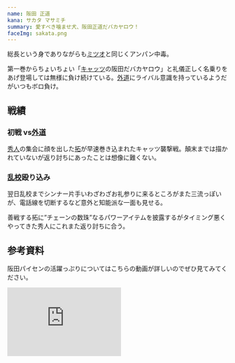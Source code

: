 ```yaml
---
name: 阪田 正道
kana: サカタ マサミチ
summary: 愛すべき噛ませ犬、阪田正道だバカヤロウ！
faceImg: sakata.png
---
```


総長という身でありながらも[ミツオ](/people/mitsuo)と同じくアンパン中毒。

第一巻からちょいちょい「[キャッツ](/teams/cats)の阪田だバカヤロウ」と礼儀正しく名乗りをあげ登場しては無様に負け続けている。[外道](/teams/gedou)にライバル意識を持っているようだがいつもボロ負け。

## 戦績
### 初戦 vs[外道](teams/gedou)
[秀人](/people/hideto)の集会に顔を出した[拓](/people/taku)が早速巻き込まれたキャッツ襲撃戦。顛末までは描かれていないが返り討ちにあったことは想像に難くない。

### [乱校](/orgs/seiran)殴り込み
翌日乱校までシンナー片手いわざわざお礼参りに来るところがまた三流っぽいが、電話線を切断するなど意外と知能派な一面も見せる。

善戦する拓に”チェーンの数珠”なるパワーアイテムを披露するがタイミング悪くやってきた秀人にこれまた返り討ちに合う。
<QuotedImage src="/img/chainjuzu.png" alt="1巻" />


## 参考資料
阪田パイセンの活躍っぷりについてはこちらの動画が詳しいのでぜひ見てみてください。
<iframe width="260" height="157" src="https://www.youtube.com/embed/byvhkPxlNrI" title="YouTube video player" frameborder="0" allow="accelerometer; autoplay; clipboard-write; encrypted-media; gyroscope; picture-in-picture; web-share" allowfullscreen></iframe>